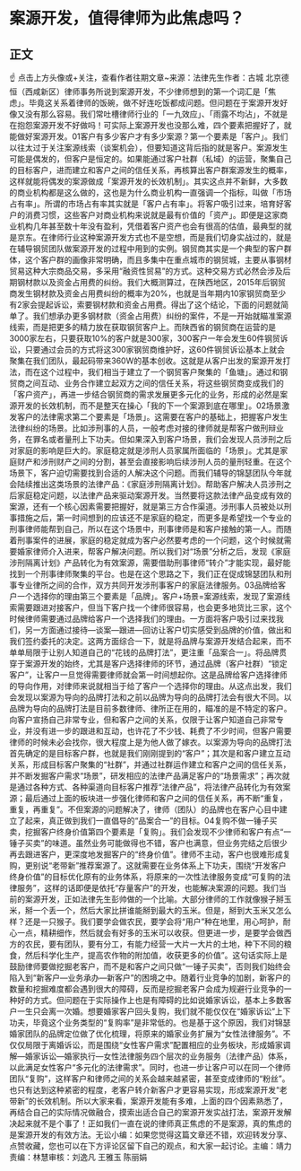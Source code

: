 # 案源开发，值得律师为此焦虑吗？
## 正文
☝ 点击上方头像或+关注，查看作者往期文章~来源：法律先生作者：古城 北京德恒（西咸新区）律师事务所说到案源开发，不少律师想到的第一个词汇是「焦虑」。毕竟这关系着律师的饭碗，做不好连吃饭都成问题。但问题在于案源开发好像又没有那么容易。我们常吐槽律师行业的「一九效应」、「雨露不均沾」，不就是在抱怨案源开发不好做吗！可实际上案源开发也没那么难，四个要素把握好了，就能做好案源开发。01客户有多少客户才有多少案源？第一个要素是「客户」。我们以往太过于关注案源线索（谈案机会），但要知道这背后指的就是客户。案源发生可能是偶发的，但客户是恒定的。如果能通过客户社群（私域）的运营，聚集自己的目标客户，进而建立和客户之间的信任关系，再核算出客户群案源发生的概率，这样就能将偶发的案源做成「案源开发的长效机制」。其实这点并不新鲜，大多数的商业机构都是这么做的，这也是为什么商业机构一直强调一个指标，叫做「市场占有率」。所谓的市场占有率其实就是「客户占有率」。将客户吸引过来，培育好客户的消费习惯，这些客户对商业机构来说就是最有价值的「资产」。即便是这家商业机构几年甚至数十年没有盈利，凭借着客户资产也会有很高的估值，最典型的就是京东。在律师行业这种案源开发方式也不是空想，而是我们切身实战过的，就是在辅导钢贸团队做案源开发的过程中用到的实例。钢贸商其实是一个典型的客户群体，这个客户群的画像非常明确，而且多集中在重点城市的钢贸城，主要从事钢材贸易这种大宗商品交易，多采用“融资性贸易”的方式。这种交易方式必然会涉及后期钢材款以及资金占用费的纠纷。我们大概测算过，在陕西地区，2015年后钢贸商发生钢材款及资金占用费纠纷的概率为20%，也就是当年期内10家钢贸商至少有2家会提起诉讼，索要钢材款和资金占用费。得出了这个结论，下面的问题就简单了。我们想承办更多钢材款（资金占用费）纠纷的案件，不是一开始就瞄准案源线索，而是把更多的精力放在获取钢贸客户上。而陕西省的钢贸商在运营的是3000家左右，只要获取10%的客户就是300家，300客户一年会发生60件钢贸诉讼，只要通过会员的方式将这300家钢贸商维护好，这60件钢贸诉讼基本上就会聚集在我们团队，最起码带来360W的基本创收。这就是从客户出发的案源开发打法，而在这个过程中，我们相当于建立了一个钢贸客户聚集的「鱼塘」。通过和钢贸商之间互动、业务合作建立起双方之间的信任关系，将这些钢贸商变成我们的「客户资产」，再进一步结合钢贸商的需求发展更多元化的业务，形成的必然是案源开发的长效机制，而不是整天在操心「我的下一个案源到底在哪里」。02场景激发客户的法律需求第二个要素是「场景」。这需要在客户的基础上，把握客户发生法律纠纷的场景。比如涉刑事的人员，一般考虑对接的律师就是帮客户做刑辩业务，在罪名或者量刑上下功夫。但如果深入到客户场景，我们会发现人员涉刑之后对家庭的影响是巨大的。家庭稳定就是涉刑人员家属所面临的「场景」。尤其是家庭财产和涉刑财产之间的分割，甚至会直接影响后续涉刑人员的量刑轻重。在这个场景下，客户迫切需要找到合适的人解决这个问题。而我们辅导的锦瑟团队今年就会陆续推出这类场景的法律产品：《家庭涉刑隔离计划》。帮助客户解决人员涉刑之后家庭稳定问题，以法律产品来驱动案源开发。当然要将这款法律产品变成有效的案源，还有一个核心因素需要把握好，就是第三方合作渠道。涉刑事人员被处以刑事措施之后，第一时间想到的应该还不是家庭的稳定，而更多是希望找一个专业的刑事律师能帮到自己，所以在这个场景中，刑事律师是和客户接触的第一人。而随着刑事案件的进展，家庭的稳定就成为客户必然要考虑的一个问题，这个时候就需要婚家律师介入进来，帮客户解决问题。所以我们对“场景”分析之后，发现《家庭涉刑隔离计划》产品转化为有效案源，需要借助刑事律师“转介”才能实现，最好能找到一个刑事律师聚集的平台。也是在这个思路之下，我们正在促成锦瑟团队和刑事专业律所之间的合作，双方共同开发涉刑事客户的家庭法律服务。03品牌给客户一个选择你的理由第三个要素是「品牌」。客户+场景=案源线索，发现了案源线索需要跟进对接客户，但当下客户找一个律师很容易，也会更多地货比三家，这个时候律师需要通过品牌给客户一个选择我们的理由。一方面将客户吸引过来找我们，另一方面通过接待—谈案—跟进—回访让客户切实感受到品牌的价值，做出和我们签约委托的决定。这两方面综合一下，就是将品牌与案源开发结合起来，而不单单局限于让别人知道自己的“花钱的品牌打法”，更注重「品案合一」。将品牌贯穿于案源开发的始终，尤其是客户选择律师的环节，通过品牌（客户社群）“锁定客户”，让客户一旦觉得需要律师就会第一时间想起你。这是品牌给客户选择律师的导向作用，对律师来说就相当于给了客户一个选择你的理由。从这点出发，我们会发现以案源为导向的品牌打法和之前以品牌为导向的品牌打法会有很大不同。以品牌为导向的品牌打法是目前多数律师、律所正在用的，瞄准的是不特定的客户。向客户宣扬自己非常专业，但和客户之间的关系，仅限于让客户知道自己非常专业，并没有进一步的跟进和互动，也许花了不少钱、耗费了不少时间，但客户需要律师的时候未必会找你，很大程度上是为他人做了嫁衣。以案源为导向的品牌打法首先确定的是目标客户群，也就是我们刚刚提到的“客户”；其次是和客户建立互动关系，形成目标客户聚集的“社群”，并通过社群运作建立和客户之间的信任关系，并不断发掘客户需求“场景”，研发相应的法律产品满足客户的“场景需求”；再次就是通过各种方式、各种渠道向目标客户推荐“法律产品”，将法律产品转化为有效案源；最后通过上面的板块进一步强化律师和客户之间的信任关系，再不断“重复，重复，再重复”。不但案源的问题解决了，律师（团队）的品牌也在客户心目中建立了起来，真正做到我们一直倡导的“品案合一”的目标。04复购不做一锤子买卖，挖掘客户终身价值第四个要素是「复购」。我们会发现不少律师和客户有点“一锤子买卖”的味道。虽然业务可能做得也不错，客户也满意，但业务完结之后很少再去跟进客户，更深度地发掘客户的“终身价值”。律师不主动，客户也很难形成复购，更别说“老带新”推荐案源了。这就需要在业务体系上下功夫，围绕“开发客户终身价值”的目标优化原有的业务体系，将原来的一次性法律服务变成“可复购的法律服务”，这样的话即便是依托“存量客户”的开发，也能解决案源的问题。我们当前的案源开发，正如法律先生彭帅做的一个比喻。大部分律师的工作就像猴子掰玉米，掰一个丢一个，然后大家比拼谁能掰到最大的玉米。但是，掰到大玉米又怎么样？还是一只猴子。我们要学会做农民，要学会将“用户”种在地里，用心呵护，耐心一点，精耕细作，然后就会有好多的玉米可以收获。但更进一步，是要学会做西方的农民，要有团队，要有分工，有能力经营一大片一大片的土地，种下不同的粮食，然后科学化生产，提高农作物的附加值，收获更多的价值”。这句话实际上是鼓励律师要做挖掘老客户，而不是和客户之间只做“一锤子买卖”，否则我们始终会陷入到“新客户—业务承办—新客户”的困境之中。随着行业竞争的加剧，新客户的数量和挖掘难度都会遇到很大的障碍，反而是挖掘老客户会成为规避行业竞争的一种好的方式。但问题在于实际操作上也是有障碍的比如说婚家诉讼，基本上多数客户一生只会离一次婚。想要婚家客户回头复购，我们就不能仅仅在“婚家诉讼”上下功夫，毕竟这个业务类型的“复购率”是非常低的。也是基于这个原因，我们对锦瑟婚家团队的品牌定位做了优化梳理，将原来的婚家业务扩展为“女性法律服务”。不仅仅局限于离婚诉讼，而是围绕“女性客户需求”配置相应的业务板块，形成婚家调解—婚家诉讼—婚家执行—女性法律服务四个层次的业务服务（法律产品）体系，以此满足女性客户“多元化的法律需求”。同时，也进一步让客户可以在同一个律师团队“复购”，这样客户和律师之间的关系会越来越紧密，甚至变成律师的“粉丝”。也只有达到这种紧密的程度，老客户转介新客户才更容易实现，形成案源开发“老带新”的长效机制。所以大家来看，案源开发能有多难，上面的四个因素熟悉了，再结合自己的实际情况做融合，摸索出适合自己的案源开发实战打法，案源开发解决起来就不是个事了！正如我们一直在说的律师真正焦虑的不是案源，真的焦虑的是案源开发的有效方法。无讼小编：如果您觉得这篇文章还不错，欢迎转发分享、点赞收藏，您也可以在下方评论区留下自己的观点，和大家一起讨论。主编：靖力责编：林慧审核：刘逸凡 王雅玉 陈丽娟